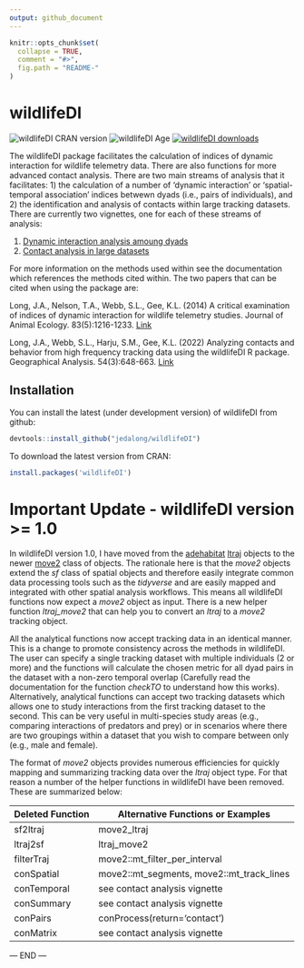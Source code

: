 ```yaml
---
output: github_document
---
```


<!-- README.md is generated from README.Rmd. Please edit that file -->

```r
knitr::opts_chunk$set(
  collapse = TRUE,
  comment = "#>",
  fig.path = "README-"
)
```

# wildlifeDI

<!-- badges: start -->
![wildlifeDI CRAN version](http://www.r-pkg.org/badges/version/wildlifeDI)
![wildlifeDI Age](https://rpkg.net/pub-age/wildlifeDI/blue)
[![wildlifeDI downloads](https://cranlogs.r-pkg.org/badges/last-month/wildlifeDI)](https://cran.r-project.org/package=wildlifeDI)
<!-- badges: end -->


The wildlifeDI package facilitates the calculation of indices of dynamic interaction for wildlife telemetry data. There are also functions for more advanced contact analysis. There are two main streams of analysis that it facilitates: 1) the calculation of a number of 'dynamic interaction' or 'spatial-temporal association' indices betwewn dyads (i.e., pairs of individuals), and 2) the identification and analysis of contacts within large tracking datasets. There are currently two vignettes, one for each of these streams of analysis:

1) [Dynamic interaction analysis amoung dyads](https://cran.r-project.org/package=wildlifeDI/vignettes/wildlifeDI-vignette.html)
2) [Contact analysis in large datasets](https://cran.r-project.org/package=wildlifeDI/vignettes/wildlifeDI-vignette-contact_analysis.html)

For more information on the methods used within see the documentation which references the methods cited within. The two papers that can be cited when using the package are:

Long, J.A., Nelson, T.A., Webb, S.L., Gee, K.L. (2014) A critical examination of indices of dynamic interaction for wildlife telemetry studies. Journal of Animal Ecology. 83(5):1216-1233. [Link](https://doi.org/10.1111/1365-2656.12198)

Long, J.A., Webb, S.L., Harju, S.M., Gee, K.L. (2022) Analyzing contacts and behavior from high frequency tracking data using the wildlifeDI R package. Geographical Analysis. 54(3):648-663. [Link](https://doi.org/10.1111/gean.12303) 

## Installation

You can install the latest (under development version) of wildlifeDI from github:

```r
devtools::install_github("jedalong/wildlifeDI")
```

To download the latest version from CRAN: 

```r
install.packages('wildlifeDI')
```

# Important Update - wildlifeDI version >= 1.0

In wildlifeDI version 1.0, I have moved from the [adehabitat](https://cran.r-project.org/package=adehabitatLT) [ltraj](https://rdrr.io/cran/adehabitatLT/man/as.ltraj.html) objects to the newer [move2](https://cran.r-project.org/package=move2) class of objects. The rationale here is that the *move2* objects extend the *sf* class of spatial objects and therefore easily integrate common data processing tools such as the *tidyverse* and are easily mapped and integrated with other spatial analysis workflows. This means all wildlifeDI functions now expect a *move2* object as input. There is a new helper function *ltraj_move2* that can help you to convert an *ltraj* to a *move2* tracking object.

All the analytical functions now accept tracking data in an identical manner. This is a change to promote consistency across the methods in wildlifeDI. The user can specify a single tracking dataset with multiple individuals (2 or more) and the functions will calculate the chosen metric for all dyad pairs in the dataset with a non-zero temporal overlap (Carefully read the documentation for the function *checkTO* to understand how this works). Alternatively, analytical functions can accept two tracking datasets which allows one to study interactions from the first tracking dataset to the second. This can be very useful in multi-species study areas (e.g., comparing interactions of predators and prey) or in scenarios where there are two groupings within a dataset that you wish to compare between only (e.g., male and female).

The format of *move2* objects provides numerous efficiencies for quickly mapping and summarizing tracking data over the *ltraj* object type. For that reason a number of the helper functions in wildlifeDI have been removed. These are summarized below:

| Deleted Function | Alternative Functions or Examples |
| ---------------- | ---------------------------------------------------- |
| sf2ltraj     | move2_ltraj |
| ltraj2sf     | ltraj_move2 |
| filterTraj   | move2::mt_filter_per_interval |
| conSpatial   | move2::mt_segments, move2::mt_track_lines |
| conTemporal  | see contact analysis vignette |
| conSummary   | see contact analysis vignette |
| conPairs     | conProcess(return='contact') |
| conMatrix    | see contact analysis vignette|

--- END --- 